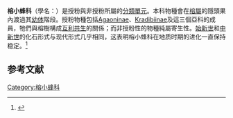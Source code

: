 {{Expand language}}
{{Refimprove|time=2020-10-28T06:47:27+00:00}} 
{{Automatic taxobox
| name = Agaonidae
| fossil_range = {{fossilrange|Priabonian|Present}}
| image = Blastophaga psenes.jpg
| image_caption = ''{{tsl|en|Blastophaga psenes||Blastophaga psenes}}''
| taxon = Agaonidae
| authority = {{tsl|en|Francis Walker (entomologist)||Walker}}, 1848
| subdivision_ranks = [[亞科|亞科]]
| subdivision = 
* [[Agaoninae|Agaoninae]]
* [[Kradibiinae|Kradibiinae]]
* [[Sycophaginae|Sycophaginae]]
* {{tsl|en|Tetrapusiinae}}
}}

'''榕小蜂科'''（學名：{{lang|la|Agaonidae}}）是授粉與非授粉{{tsl|en|fig wasp|榕小蜂}}所屬的[[分類單元|分類單元]]。本科物種會在[[榕屬|榕屬]]的隱頭果內渡過其[[幼体|幼体]]階段。授粉物種包括[[Agaoninae|Agaoninae]]、[[Kradibiinae|Kradibiinae]]及{{tsl|en|Tetrapusiinae}}這三個亞科的成員，牠們與榕樹構成[[互利共生|互利共生]]的關係；而非授粉性的物種純屬寄生性。[[始新世|始新世]]和[[中新世|中新世]]的化石形式与现代形式几乎相同，这表明榕小蜂科在地质时期的进化一直保持稳定。<ref name="Cruaud-etal-2010">{{cite journal | vauthors = Cruaud A, Jabbour-Zahab R, Genson G, Cruaud C | title = Laying the foundations for a new classification of Agaonidae (Hymenoptera: Chalcidoidea), a multilocus phylogenetic approach | journal = Cladistics |date=August 2010 | volume = 26 | issue = 4 | pages = 359–87 | doi =  10.1111/j.1096-0031.2009.00291.x | ref = harv}}</ref>
==参考文献==
{{参考资料}}
{{Taxonbar|from=Q995960}}

[[Category:榕小蜂科|Category:榕小蜂科]]